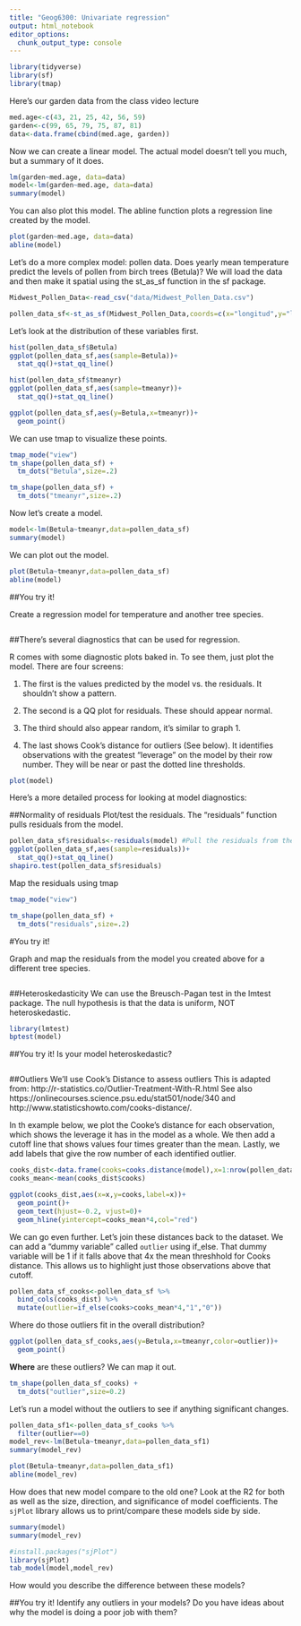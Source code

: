 ```yaml
---
title: "Geog6300: Univariate regression"
output: html_notebook
editor_options: 
  chunk_output_type: console
---
```


```r
library(tidyverse)
library(sf)
library(tmap)
```


Here's our garden data from the class video lecture
```r
med.age<-c(43, 21, 25, 42, 56, 59)
garden<-c(99, 65, 79, 75, 87, 81)
data<-data.frame(cbind(med.age, garden))
```

Now we can create a linear model. The actual model doesn't tell you much, but a summary of it does.
```r
lm(garden~med.age, data=data) 
model<-lm(garden~med.age, data=data)
summary(model)
```

You can also plot this model. The abline function plots a regression line created by the model.
```r
plot(garden~med.age, data=data)
abline(model) 
```

Let's do a more complex model: pollen data. Does yearly mean temperature predict the levels of pollen from birch trees (Betula)? We will load the data and then make it spatial using the st_as_sf function in the sf package.

```r
Midwest_Pollen_Data<-read_csv("data/Midwest_Pollen_Data.csv")

pollen_data_sf<-st_as_sf(Midwest_Pollen_Data,coords=c(x="longitud",y="latitude"),crs=4326)
```

Let's look at the distribution of these variables first.
```r
hist(pollen_data_sf$Betula)
ggplot(pollen_data_sf,aes(sample=Betula))+
  stat_qq()+stat_qq_line()

hist(pollen_data_sf$tmeanyr)
ggplot(pollen_data_sf,aes(sample=tmeanyr))+
  stat_qq()+stat_qq_line()

ggplot(pollen_data_sf,aes(y=Betula,x=tmeanyr))+
  geom_point()
```

We can use tmap to visualize these points.

```r
tmap_mode("view")
tm_shape(pollen_data_sf) +
  tm_dots("Betula",size=.2)

tm_shape(pollen_data_sf) +
  tm_dots("tmeanyr",size=.2)
```

Now let's create a model.
```r
model<-lm(Betula~tmeanyr,data=pollen_data_sf)
summary(model)
```

We can plot out the model.
```r
plot(Betula~tmeanyr,data=pollen_data_sf)
abline(model)
```

##You try it! 

Create a regression model for temperature and another tree species.

```r

```


##There's several diagnostics that can be used for regression.

R comes with some diagnostic plots baked in. To see them, just plot the model. There are four screens: 

1) The first is the values predicted by the model vs. the residuals. It shouldn't show a pattern.

2) The second is a QQ plot for residuals. These should appear normal.

3) The third should also appear random, it's similar to graph 1.

4) The last shows Cook's distance for outliers (See below). It identifies observations with the greatest "leverage" on the model by their row number. They will be near or past the dotted line thresholds.

```r
plot(model)
```

Here's a more detailed process for looking at model diagnostics:

##Normality of residuals 
Plot/test the residuals. The "residuals" function pulls residuals from the model.
```r
pollen_data_sf$residuals<-residuals(model) #Pull the residuals from the model and add them to the dataset
ggplot(pollen_data_sf,aes(sample=residuals))+
  stat_qq()+stat_qq_line()
shapiro.test(pollen_data_sf$residuals)
```

Map the residuals using tmap
```r
tmap_mode("view")

tm_shape(pollen_data_sf) +
  tm_dots("residuals",size=.2)
```

#You try it!

Graph and map the residuals from the model you created above for a different tree species.

```r

```


##Heteroskedasticity
We can use the Breusch-Pagan test in the lmtest package. The null hypothesis is that the data is uniform, NOT heteroskedastic.
```r
library(lmtest)
bptest(model)
```

##You try it! 
Is your model heteroskedastic?

```r

```


##Outliers
We'll use Cook's Distance to assess outliers This is adapted from: http://r-statistics.co/Outlier-Treatment-With-R.html See also https://onlinecourses.science.psu.edu/stat501/node/340 and http://www.statisticshowto.com/cooks-distance/.

In th example below, we plot the Cooke's distance for each observation, which shows the leverage it has in the model as a whole. We then add a cutoff line that shows values four times greater than the mean. Lastly, we add labels that give the row number of each identified outlier.

```r
cooks_dist<-data.frame(cooks=cooks.distance(model),x=1:nrow(pollen_data_sf))
cooks_mean<-mean(cooks_dist$cooks)

ggplot(cooks_dist,aes(x=x,y=cooks,label=x))+
  geom_point()+
  geom_text(hjust=-0.2, vjust=0)+
  geom_hline(yintercept=cooks_mean*4,col="red")
```

We can go even further. Let's join these distances back to the dataset. We can add a "dummy variable" called `outlier` using if_else. That dummy variable will be 1 if it falls above that 4x the mean threshhold for Cooks distance. This allows us to highlight just those observations above that cutoff.

```r
pollen_data_sf_cooks<-pollen_data_sf %>%
  bind_cols(cooks_dist) %>%
  mutate(outlier=if_else(cooks>cooks_mean*4,"1","0")) 
```

Where do those outliers fit in the overall distribution?

```r
ggplot(pollen_data_sf_cooks,aes(y=Betula,x=tmeanyr,color=outlier))+
  geom_point()
```

**Where** are these outliers? We can map it out.

```r
tm_shape(pollen_data_sf_cooks) +
  tm_dots("outlier",size=0.2)
```

Let's run a model without the outliers to see if anything significant changes.

```r
pollen_data_sf1<-pollen_data_sf_cooks %>%
  filter(outlier==0)
model_rev<-lm(Betula~tmeanyr,data=pollen_data_sf1)
summary(model_rev)

plot(Betula~tmeanyr,data=pollen_data_sf1)
abline(model_rev)
```

How does that new model compare to the old one? Look at the R2 for both as well as the size, direction, and significance of model coefficients. The `sjPlot` library allows us to print/compare these models side by side.

```r
summary(model)
summary(model_rev)

#install.packages("sjPlot")
library(sjPlot)
tab_model(model,model_rev)
```

How would you describe the difference between these models?

##You try it! 
Identify any outliers in your models? Do you have ideas about why the model is doing a poor job with them?

```r

```

